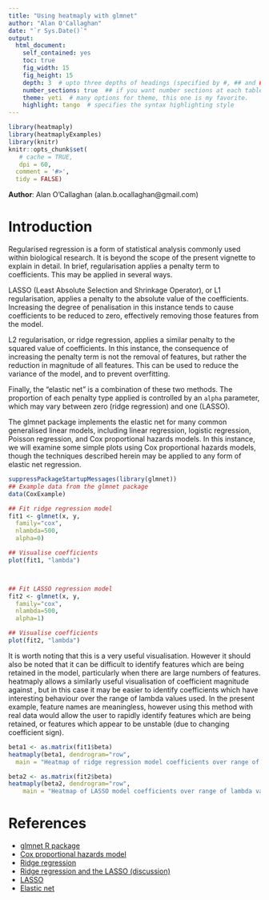 ```yaml
---
title: "Using heatmaply with glmnet"
author: "Alan O'Callaghan"
date: "`r Sys.Date()`"
output:
  html_document:
    self_contained: yes
    toc: true
    fig_width: 15
    fig_height: 15
    depth: 3  # upto three depths of headings (specified by #, ## and ###)  
    number_sections: true  ## if you want number sections at each table header
    theme: yeti  # many options for theme, this one is my favorite.
    highlight: tango  # specifies the syntax highlighting style
---
```

<!--
%\VignetteEngine{knitr::rmarkdown}
%\VignetteIndexEntry{Using heatmaply with glmnet}
-->


```r
library(heatmaply)
library(heatmaplyExamples)
library(knitr)
knitr::opts_chunk$set(
   # cache = TRUE,
   dpi = 60,
  comment = '#>',
  tidy = FALSE)

```
**Author**: Alan O'Callaghan (alan.b.ocallaghan@gmail.com)

Introduction
============

Regularised regression is a form of statistical analysis commonly used within
biological research. It is beyond the scope of the present vignette to explain
in detail. In brief, regularisation applies a penalty term to coefficients.
This may be applied in several ways. 


LASSO (Least Absolute Selection and Shrinkage Operator), or L1 regularisation, 
applies a penalty to the absolute value of the coefficients. 
Increasing the degree of penalisation in this instance tends to cause 
coefficients to be reduced to zero, effectively removing those features from the
model. 

L2 regularisation, or ridge regression, applies a similar penalty to 
the squared value of coefficients. In this instance, the consequence of 
increasing the penalty term is not the removal of features, but rather the
reduction in magnitude of all features. This can be used to reduce the variance
of the model, and to prevent overfitting. 

Finally, the "elastic net" is 
a combination of these two methods. The proportion of each penalty type
applied is controlled by an `alpha` parameter, which may vary between
zero (ridge regression) and one (LASSO). 

The glmnet package implements the elastic net for many common generalised linear
models, including linear regression, logistic regression, Poisson regression,
and Cox proportional hazards models. In this instance, we will examine some simple
plots using Cox proportional hazards models, though the techniques described 
herein may be applied to any form of elastic net regression.


```r
suppressPackageStartupMessages(library(glmnet))
## Example data from the glmnet package
data(CoxExample)

## Fit ridge regression model
fit1 <- glmnet(x, y, 
  family="cox", 
  nlambda=500, 
  alpha=0)

## Visualise coefficients
plot(fit1, "lambda")



## Fit LASSO regression model
fit2 <- glmnet(x, y, 
  family="cox", 
  nlambda=500, 
  alpha=1)

## Visualise coefficients
plot(fit2, "lambda")

```

It is worth noting that this is a very useful visualisation. However it should
also be noted that it can be difficult to identify features which are being 
retained in the model, particularly when there are large numbers of features.
heatmaply allows a similarly useful visualisation of coefficient magnitude 
against , but in this case it may be easier to identify coefficients which 
have interesting behaviour over the range of lambda values used. In the present
example, feature names are meaningless, however using this method with real data
would allow the user to rapidly identify features which are being retained,
or features which appear to be unstable (due to changing coefficient sign).


```r
beta1 <- as.matrix(fit1$beta)
heatmaply(beta1, dendrogram="row",
  main = "Heatmap of ridge regression model coefficients over range of lambda values")

beta2 <- as.matrix(fit2$beta)
heatmaply(beta2, dendrogram="row",
    main = "Heatmap of LASSO model coefficients over range of lambda values")

```

References
==========
- [glmnet R package](https://cran.r-project.org/web/packages/glmnet/index.html)
- [Cox proportional hazards model](https://en.wikipedia.org/wiki/Proportional_hazards_model)
- [Ridge regression](https://en.wikipedia.org/wiki/Tikhonov_regularization)
- [Ridge regression and the LASSO (discussion)](http://statweb.stanford.edu/~tibs/sta305files/Rudyregularization.pdf)
- [LASSO](http://statweb.stanford.edu/~tibs/lasso.html)
- [Elastic net](http://citeseerx.ist.psu.edu/viewdoc/summary?doi=10.1.1.124.4696)
